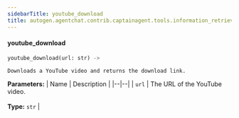 ```yaml
---
sidebarTitle: youtube_download
title: autogen.agentchat.contrib.captainagent.tools.information_retrieval.youtube_download.youtube_download
---
```


<code class="doc-symbol doc-symbol-heading doc-symbol-function"></code>
#### youtube_download
<a href="#autogen.agentchat.contrib.captainagent.tools.information_retrieval.youtube_download..youtube_download" class="headerlink" title="Permanent link"></a>

```python
youtube_download(url: str) -> 
```

    Downloads a YouTube video and returns the download link.

<b>Parameters:</b>
| Name | Description |
|--|--|
| `url` | The URL of the YouTube video.<br/><br/>**Type:** `str` |

<br />